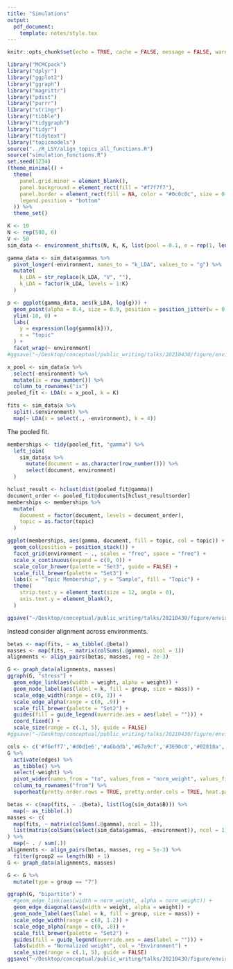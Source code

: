 ```yaml
---
title: "Simulations"
output:
  pdf_document:
    template: notes/style.tex
---
```


```r
knitr::opts_chunk$set(echo = TRUE, cache = FALSE, message = FALSE, warning = FALSE, fig.width = 5, fig.height = 2)
```

```r
library("MCMCpack")
library("dplyr")
library("ggplot2")
library("ggraph")
library("magrittr")
library("pdist")
library("purrr")
library("stringr")
library("tibble")
library("tidygraph")
library("tidyr")
library("tidytext")
library("topicmodels")
source("../R_LSY/align_topics_all_functions.R")
source("simulation_functions.R")
set.seed(1234)
(theme_minimal() + 
  theme(
    panel.grid.minor = element_blank(),
    panel.background = element_rect(fill = "#f7f7f7"),
    panel.border = element_rect(fill = NA, color = "#0c0c0c", size = 0.6),
    legend.position = "bottom"
  )) %>%
  theme_set()
```


```r
K <- 10
N <- rep(500, 6)
V <- 50
sim_data <- environment_shifts(N, K, K, list(pool = 0.1, e = rep(1, length(N)), beta = .3))

gamma_data <- sim_data$gammas %>%
  pivot_longer(-environment, names_to = "k_LDA", values_to = "g") %>%
  mutate(
    k_LDA = str_replace(k_LDA, "V", ""),
    k_LDA = factor(k_LDA, levels = 1:K)
  ) 

p <- ggplot(gamma_data, aes(k_LDA, log(g))) +
  geom_point(alpha = 0.4, size = 0.9, position = position_jitter(w = 0.1)) +
  ylim(-10, 0) +
  labs(
    y = expression(log(gamma[k])),
    x = "topic"
  ) +
  facet_wrap(~ environment)
#ggsave("~/Desktop/conceptual/public_writing/talks/20210430/figure/environment_gammas.png", p, dpi = 900, width = 6, height = 3)
```

```r
x_pool <- sim_data$x %>%
  select(-environment) %>%
  mutate(ix = row_number()) %>%
  column_to_rownames("ix")
pooled_fit <- LDA(x = x_pool, k = K)
```

```r
fits <- sim_data$x %>%
  split(.$environment) %>%
  map(~ LDA(x = select(., -environment), k = 4))
```

The pooled fit.

```r
memberships <- tidy(pooled_fit, "gamma") %>%
  left_join(
    sim_data$x %>%
      mutate(document = as.character(row_number())) %>%
      select(document, environment)
  )

hclust_result <- hclust(dist(pooled_fit@gamma))
document_order <- pooled_fit@documents[hclust_result$order]
memberships <- memberships %>%
  mutate(
    document = factor(document, levels = document_order),
    topic = as.factor(topic)
  )
```

```r
ggplot(memberships, aes(gamma, document, fill = topic, col = topic)) +
  geom_col(position = position_stack()) +
  facet_grid(environment ~ ., scales = "free", space = "free") +
  scale_x_continuous(expand = c(0, 0)) +
  scale_color_brewer(palette = "Set3", guide = FALSE) +
  scale_fill_brewer(palette = "Set3") +
  labs(x = "Topic Membership", y = "Sample", fill = "Topic") +
  theme(
    strip.text.y = element_text(size = 12, angle = 0),
    axis.text.y = element_blank(),
  )

ggsave("~/Desktop/conceptual/public_writing/talks/20210430/figure/environment_structure_plot.png", p, dpi = 900, height = 7, width = 6)
```

Instead consider alignment across environments.

```r
betas <- map(fits, ~ as_tibble(.@beta))
masses <- map(fits, ~ matrix(colSums(.@gamma), ncol = 1))
alignments <- align_pairs(betas, masses, reg = 2e-3)
```


```r
G <- graph_data(alignments, masses)
ggraph(G, "stress") +
  geom_edge_link(aes(width = weight, alpha = weight)) +
  geom_node_label(aes(label = k, fill = group, size = mass)) +
  scale_edge_width(range = c(0, 2)) +
  scale_edge_alpha(range = c(0, .9)) +
  scale_fill_brewer(palette = "Set2") +
  guides(fill = guide_legend(override.aes = aes(label = ""))) +
  coord_fixed() +
  scale_size(range = c(.1, 5), guide = FALSE)
#ggsave("~/Desktop/conceptual/public_writing/talks/20210430/figure/environment_alignments.png", dpi = 900, width = 5.5, height = 4.5)
```
```r
cols <- c('#f6eff7','#d0d1e6','#a6bddb','#67a9cf','#3690c0','#02818a','#016450')
G %>%
  activate(edges) %>%
  as_tibble() %>% 
  select(-weight) %>%
  pivot_wider(names_from = "to", values_from = "norm_weight", values_fill = 0) %>%
  column_to_rownames("from") %>%
  superheat(pretty.order.rows = TRUE, pretty.order.cols = TRUE, heat.pal = cols)
```


```r
betas <- c(map(fits, ~ .@beta), list(log(sim_data$B))) %>%
  map(~ as_tibble(.))
masses <- c(
  map(fits, ~ matrix(colSums(.@gamma), ncol = 1)),
  list(matrix(colSums(select(sim_data$gammas, -environment)), ncol = 1))
) %>%
  map(~ . / sum(.))
alignments <- align_pairs(betas, masses, reg = 5e-3) %>%
  filter(group2 == length(N) + 1)
G <- graph_data(alignments, masses)
```

```r
G <- G %>%
  mutate(type = group == "7")

ggraph(G, "bipartite") +
  #geom_edge_link(aes(width = norm_weight, alpha = norm_weight)) +
  geom_edge_diagonal(aes(width = weight, alpha = weight)) +
  geom_node_label(aes(label = k, fill = group, size = mass)) +
  scale_edge_width(range = c(0, 1.2)) +
  scale_edge_alpha(range = c(0, .8)) +
  scale_fill_brewer(palette = "Set2") +
  guides(fill = guide_legend(override.aes = aes(label = ""))) +
  labs(width = "Normalized weight", col = "Environment") +
  scale_size(range = c(.1, 5), guide = FALSE)
ggsave("~/Desktop/conceptual/public_writing/talks/20210430/figure/environments_bipartite.png", dpi = 900, width = 6, height = 3)
```



